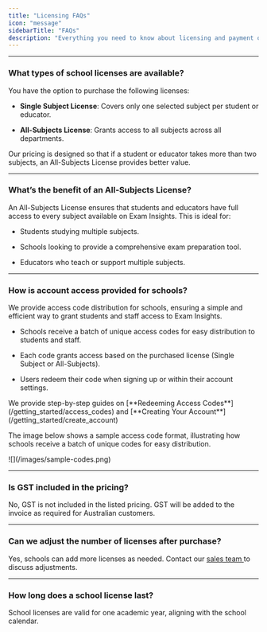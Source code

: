 ```yaml
---
title: "Licensing FAQs"
icon: "message"
sidebarTitle: "FAQs"
description: "Everything you need to know about licensing and payment options for schools."
---
```


***

### What types of school licenses are available?

You have the option to purchase the following licenses:

* **Single Subject License**: Covers only one selected subject per student or educator.

* **All-Subjects License**: Grants access to all subjects across all departments.

Our pricing is designed so that if a student or educator takes more than two subjects, an All-Subjects License provides better value.

***

### What’s the benefit of an All-Subjects License?

An All-Subjects License ensures that students and educators have full access to every subject available on Exam Insights. This is ideal for:

* Students studying multiple subjects.

* Schools looking to provide a comprehensive exam preparation tool.

* Educators who teach or support multiple subjects.

***

### How is account access provided for schools?

We provide access code distribution for schools, ensuring a simple and efficient way to grant students and staff access to Exam Insights.

* Schools receive a batch of unique access codes for easy distribution to students and staff.

* Each code grants access based on the purchased license (Single Subject or All-Subjects).

* Users redeem their code when signing up or within their account settings.

<Tip>
  We provide step-by-step guides on [**Redeeming Access Codes**](/getting_started/access_codes) and [**Creating Your Account**](/getting_started/create_account)
</Tip>

The image below shows a sample access code format, illustrating how schools receive a batch of unique codes for easy distribution.

<Frame caption="Example of Access Code Distribution">
  ![](/images/sample-codes.png)
</Frame>

***

### Is GST included in the pricing?

No, GST is not included in the listed pricing. GST will be added to the invoice as required for Australian customers.

***

### Can we adjust the number of licenses after purchase?

Yes, schools can add more licenses as needed. Contact our [sales team ](mailto:sales@exam-insights.com)to discuss adjustments.

***

### How long does a school license last?

School licenses are valid for one academic year, aligning with the school calendar.